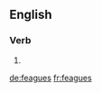 
==English==

===Verb===
{{head|en|verb form}}

# {{en-third-person singular of|feague}}

[[de:feagues]]
[[fr:feagues]]